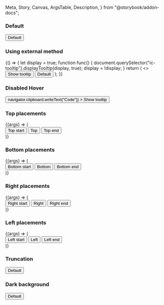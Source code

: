   Meta,
  Story,
  Canvas,
  ArgsTable,
  Description,
} from "@storybook/addon-docs";

<Meta title="Tooltip" component={IcTooltip} />

<Description markdown={readme} />

### Default

<Canvas>
  <Story name="Default">
    <IcTooltip
      label="This is a description of the button"
      id="ic-tooltip-test-button-default"
      target="test-button-default"
    >
      <button
        aria-describedby="ic-tooltip-test-button-default"
        id="test-button-default"
      >
        Default
      </button>
    </IcTooltip>
  </Story>
</Canvas>

### Using external method

<Canvas>
  <Story name="Using external method">
    {() => {
      let display = true;
      function func() {
        document.querySelector("ic-tooltip").displayTooltip(display, true);
        display = !display;
      }
      return (
        <>
          <button onClick={func}>Show tooltip</button>
          <IcTooltip
            label="This is a description of the button"
            id="ic-tooltip-test-button-default"
            target="test-button-default"
          >
            <button
              aria-describedby="ic-tooltip-test-button-default"
              id="test-button-default"
            >
              Default
            </button>
          </IcTooltip>
        </>
      );
    }}
  </Story>
</Canvas>

### Disabled Hover

<Canvas>
  <Story name="Disabled Hover">
    <IcTooltip
      label="This shows 'Code' has been copied"
      id="ic-tooltip-test-button-disable-hover"
      target="test-button-disable-hover"
      disableHover
    >
      <button
        aria-describedby="ic-tooltip-test-button-disable-hover"
        id="test-button-disable-hover"
        onClick={() => navigator.clipboard.writeText("Code")}
      >
        Show tooltip
      </button>
    </IcTooltip>
  </Story>
</Canvas>

### Top placements

<Canvas>
  <Story name="Top placements">
    {(args) => (
      <div style={{ margin: "40px" }}>
        <IcTooltip
          placement="top-start"
          label="This is a description of the button"
          id="ic-tooltip-test-button-top-start"
          target="test-button-top-start"
        >
          <button
            id="test-button-top-start"
            aria-describedby="ic-tooltip-test-button-top-start"
          >
            Top start
          </button>
        </IcTooltip>
        <IcTooltip
          placement="top"
          label="This is a description of the button"
          id="ic-tooltip-test-button-top"
          target="test-button-top"
        >
          <button
            id="test-button-top"
            aria-describedby="ic-tooltip-test-button-top"
          >
            Top
          </button>
        </IcTooltip>
        <IcTooltip
          placement="top-end"
          label="This is a description of the button"
          id="ic-tooltip-test-button-top-end"
          target="test-button-top-end"
        >
          <button
            id="test-button-top-end"
            aria-describedby="ic-tooltip-test-button-top-end"
          >
            Top end
          </button>
        </IcTooltip>
      </div>
    )}
  </Story>
</Canvas>

### Bottom placements

<Canvas>
  <Story name="Bottom placements">
    {(args) => (
      <div style={{ margin: "40px" }}>
        <IcTooltip
          placement="bottom-start"
          label="This is a description of the button"
          id="ic-tooltip-test-button-bottom-start"
          target="test-button-bottom-start"
        >
          <button
            id="test-button-bottom-start"
            aria-describedby="ic-tooltip-test-button-bottom-start"
          >
            Bottom start
          </button>
        </IcTooltip>
        <IcTooltip
          placement="bottom"
          label="This is a description of the button"
          id="ic-tooltip-test-button-bottom"
          target="test-button-bottom"
        >
          <button
            id="test-button-bottom"
            aria-describedby="ic-tooltip-test-button-bottom"
          >
            Bottom
          </button>
        </IcTooltip>
        <IcTooltip
          placement="bottom-end"
          label="This is a description of the button"
          id="ic-tooltip-test-button-bottom-end"
          target="test-button-bottom-end"
        >
          <button
            id="test-button-bottom-end"
            aria-describedby="ic-tooltip-test-button-bottom-end"
          >
            Bottom end
          </button>
        </IcTooltip>
      </div>
    )}
  </Story>
</Canvas>

### Right placements

<Canvas>
  <Story name="Right placements">
    {(args) => (
      <div style={{ margin: "40px" }}>
        <IcTooltip
          placement="right-start"
          label="This is a description of the button"
          id="ic-tooltip-test-button-right-start"
          target="test-button-right-start"
        >
          <button
            id="test-button-right-start"
            aria-describedby="ic-tooltip-test-button-right-start"
          >
            Right start
          </button>
        </IcTooltip>
        <IcTooltip
          placement="right"
          label="This is a description of the button"
          id="ic-tooltip-test-button-right"
          target="test-button-right"
        >
          <button
            id="test-button-right"
            aria-describedby="ic-tooltip-test-button-right"
          >
            Right
          </button>
        </IcTooltip>
        <IcTooltip
          placement="right-end"
          label="This is a description of the button"
          id="ic-tooltip-test-button-right-end"
          target="test-button-right-end"
        >
          <button
            id="test-button-right-end"
            aria-describedby="ic-tooltip-test-button-right-end"
          >
            Right end
          </button>
        </IcTooltip>
      </div>
    )}
  </Story>
</Canvas>

### Left placements

<Canvas>
  <Story name="Left placements">
    {(args) => (
      <div style={{ marginLeft: "40px" }}>
        <IcTooltip
          placement="left-start"
          label="This is a description of the button"
          id="ic-tooltip-test-button-left-start"
          target="test-button-left-start"
        >
          <button
            id="test-button-left-start"
            aria-describedby="ic-tooltip-test-button-left-start"
          >
            Left start
          </button>
        </IcTooltip>
        <IcTooltip
          placement="left"
          label="This is a description of the button"
          id="ic-tooltip-test-button-left"
          target="test-button-left"
        >
          <button
            id="test-button-left"
            aria-describedby="ic-tooltip-test-button-left"
          >
            Left
          </button>
        </IcTooltip>
        <IcTooltip
          placement="left-end"
          label="This is a description of the button"
          id="ic-tooltip-test-button-left-end"
          target="test-button-left-end"
        >
          <button
            id="test-button-left-end"
            aria-describedby="ic-tooltip-test-button-left-end"
          >
            Left end
          </button>
        </IcTooltip>
      </div>
    )}
  </Story>
</Canvas>

### Truncation

<Canvas>
  <Story name="Truncation">
    <IcTooltip
      label="This is a body of text that is truncated to three lines within a tooltip. It has been truncated based on the maxLines prop. The number of lines in the text is clamped to the number passed through the maxLines prop."
      maxLines={3}
      id="ic-tooltip-test-button-truncation"
      target="test-button-truncation"
    >
      <button
        aria-describedby="ic-tooltip-test-button-truncation"
        id="test-button-truncation"
      >
        Default
      </button>
    </IcTooltip>
  </Story>
</Canvas>

### Dark background

<Canvas>
  <Story name="Dark background">
    <div style={{ backgroundColor: "#333333", height: "100px" }}>
      <IcTooltip
        label="This is a description of the button"
        id="ic-tooltip-test-button-dark"
        target="test-button-dark"
      >
        <button
          aria-describedby="ic-tooltip-test-button-dark"
          id="test-button-dark"
        >
          Default
        </button>
      </IcTooltip>
    </div>
  </Story>
</Canvas>
